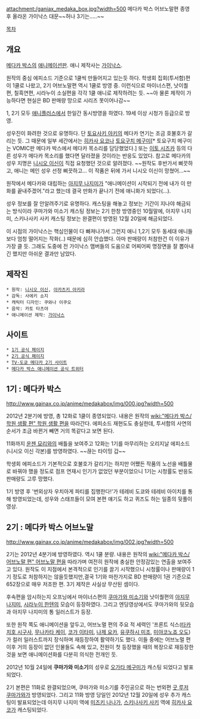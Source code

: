 attachment:/ganiax_medaka_box.jpg?width=500
메다카 박스 어브노말편 종영 후 올라온 가이낙스 대문~~허나 3기는.....~~

[[목차]]

== 개요 ==
[[메다카 박스]]의 [[애니메이션판]]. 애니 제작사는 [[가이낙스]].

원작의 중심 에피소드 기준으로 1쿨씩 만들어지고 있는듯 하다. 학생회 집회(투서함)편이 1쿨로 나왔고, 2기 어브노말편 역시 1쿨로 방영 중. 이런식으로 마이너스편, 낫이퀄편, 칠흑연편, 시라누이 소실편을 각각 1쿨 애니로 제작하려는 듯. ~~아 물론 제작이 가능하다면 현실은 BD 판매량 망으로 시리즈 못이어나감~~

1, 2기 모두 [[애니플러스]]에서 한일간 동시방영을 하였다. 19세 이상 시청가 등급으로 방영. 

성우진이 화려한 것으로 유명하다. 단 [[토요사키 아키]]의 메다카 연기는 조금 호불호가 갈리는 듯. 그 때문에 일부 세간에서는 [[히카사 요코]]나 [[토요구치 메구미]][* 토요구치 메구미는 VOMIC판 메다카 박스에서 메다카 목소리를 담당했었다.] 또는 [[이토 시즈카]] 등의 다른 성우가 메다카 목소리를 했다면 달라졌을 것이라는 반응도 있었다. 참고로 메다카의 성우 지명은 [[니시오 이신]]이 직접 요청했던 것으로 알려졌다. ~~원작도 후반가서 삐끗하고, 애니는 메인 성우 선정 삐끗하고... 이 작품은 뒤에 가서 니시오 이신이 망쳤어...~~

원작에서 메다카와 대립하는 [[아지무 나지미]]가 "애니메이션이 시작되기 전에 내가 이 만화를 끝내주겠어."라고 했는데 결국 만화가 끝나기 전에 애니화가 되었다(…).

성우 정보를 잘 안알려주기로 유명하다. 캐스팅을 해놓고 정보는 기간이 지나야 해금되는 방식이라 쿠마가와 미소기 캐스팅 정보는 2기 한창 방영중인 10월말에, 아지무 나지미, 스키나사키 사키 캐스팅 정보는 완결편이 방영된 12월 20일에 해금되었다.

이 시점의 가이낙스는 핵심인물이 다 빠져나가서 그런지 애니 1,2기 모두 동세대 애니들보다 엄청 떨어지는 작화(..) 때문에 심히 안습했다. 아마 판매량이 처참한건 이 이유가 가장 클 듯. 그래도 도중에 전 가이낙스 맴버들의 도움으로 어찌어찌 명장면을 잘 뽑아내긴 했지만 아쉬운 결과만 남았다.
== 제작진 ==
 * 원작: [[니시오 이신]], [[아카츠키 아키라]]
 * 감독: 사에키 쇼지
 * 캐릭터 디자인: 쿠와나 이쿠오
 * 음악: 카토 타츠야
 * 애니메이션 제작: [[가이낙스]]

== 사이트 ==
 * [http://medakabox.jp/1st/ 1기 공식 페이지]
 * [http://medakabox.jp/index2.html 2기 공식 페이지]
 * [http://www.tv-tokyo.co.jp/anime/medaka2/index2.html TV-도쿄 메다카 2기 사이트]
 * [https://twitter.com/medaka_TV 메다카 박스 애니메이션 공식 트위터]

== 1기 : 메다카 박스 ==
http://www.gainax.co.jp/anime/medakabox/img/000.jpg?width=500

2012년 2분기에 방영, 총 12화로 1쿨이 종영되었다. 내용은 원작의 [[wiki:"메다카 박스/학원 생활 편" 학원 생활 편]]을 따라간다. 에피소드 재현도도 충실한데, 투서함의 사연의 순서가 조금 바뀐거 빼면 거의 똑같다고 보면 된다.

11화까지 [[운젠 묘리]]와의 배틀을 보여주고 12화는 1기를 마무리하는 오리지날 에피소드(니시오 이신 각본)를 방영하였다. ~~끊는 타이밍 갑~~

학생회 에피소드가 기본적으로 호불호가 갈리기는 하지만 어쨌든 작품의 노선을 배틀물로 바꿔야 했을 정도로 점프 연재시 인기가 없었던 부분이었으니 1기는 시청률도 반응도 판매량도 고루 망했다. 

1기 방영 후 '번외상자 우치아게 파티를 집행한다!'가 테레비 도쿄와 테레비 아이치를 통해 방영되었는데, 성우와 스태프들이 모여 본편 얘기도 하고 퀴즈도 하는 일종의 뒷풀이 영상.

== 2기 : 메다카 박스 어브노말 ==
http://www.gainax.co.jp/anime/medakabox/img/002.jpg?width=500

2기는 2012년 4분기에 방영하였다. 역시 1쿨 분량. 내용은 원작의 [[wiki:"메다카 박스/어브노말 편" 어브노말 편]]을 따라가며 여전히 원작에 충실한 안정감있는 연출을 보여주고 있다. 원작도 이 지점에서 본격적으로 인기를 끌기 시작했으니 시청률이나 판매량이 1기 정도로 처참하지는 않을듯했지만,결국 1기와 마찬가지로 BD 판매량이 1권 기준으로 652장으로 매우 저조한 편. 3기 제작은 사실상 무산된 셈이다.

후속편을 암시하는지 오프닝에서 마이너스편의 [[쿠마가와 미소기]]와 낫이퀄편의 [[아지무 나지미]], [[시라누이 한텐]]의 모습이 등장하였다. 그리고 엔딩영상에서도 쿠마가와의 뒷모습과 아지무 나지미의 통 일러스트가 등장.

또한 원작 쪽도 애니메이션을 앞두고, 어브노멀 편의 주요 적 세력인 '프론트 식스([[타카치호 시구사]], [[무나카타 케이]], [[코가 이타미]], [[나제 요카]], [[유쿠하시 미조]], [[미야코노죠 오도]])가 컬러 일러스트까지 장식하며 재등장하여 활약하기도 했다. 이들 중에는 어브노멀 편 이후 거의 등장이 없던 인물들도 속해 있고, 전원이 첫 등장했을 때의 복장으로 재등장한 것을 보면 애니메이션화를 다분히 의식한 전개인 듯.

2012년 10월 24일에 '''쿠마가와 미소기'''의 성우로 [[오가타 메구미]]가 캐스팅 되었다고 발표되었다. 

2기 본편은 11화로 완결되었으며, 쿠마가와 미소기를 주인공으로 하는 번외편 [[굿 루저 쿠마가와]]가 방영되었다. 그리고 11화 방영 당일인 2012년 12월 20일에 성우 추가 캐스팅이 발표되었는데 아지무 나지미 역에 [[미즈키 나나]]가, [[스키나사키 사키]] 역에 [[히카사 요코]]가 캐스팅되었다. 

